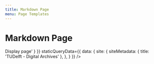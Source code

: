 ```yaml
---
title: Markdown Page
menu: Page Templates
---
```



# Markdown Page

<Playground>
  <GatsbyDemoHelper>
    <Markdown 
      data={{
        markdownRemark: {
          html: '<h1>Display page</h1>'
        }
      }}
      staticQueryData={{
        data: {
          site: {
            siteMetadata: {
              title: 'TUDelft - Digital Archives'
            },
          },
        }
      }}
    />
  </GatsbyDemoHelper>
</Playground>
